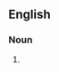 {{also|taste buds}}

==English==

===Noun===
{{head|en|noun plural form}}

# {{plural of|tastebud|lang=en}}